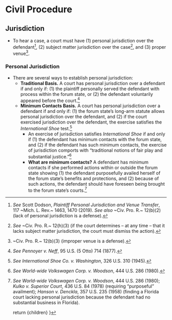 
# Civil Procedure

## Jurisdiction
- To hear a case, a court must have (1) personal jurisdiction over the defendant[^dodson], (2) subject matter jurisdiction over the case[^r12(h)(3)], and (3) proper venue[^r12(b)(3)].

[^r12(h)(3)]: _See_ ~Civ. Pro. R.~ 12(h)(3) (if the court determines – at any time – that it lacks subject matter jurisdiction, the court must dismiss the action).
[^dodson]: _See_ Scott Dodson, _Plaintiff Personal Jurisdiction and Venue Transfer_, 117 ~Mich. L. Rev.~ 1463, 1470 (2019). _See also_ ~Civ. Pro. R.~ 12(b)(2) (lack of personal jurisdiction is a defense).
[^r12(b)(3)]: ~Civ. Pro. R.~ 12(b)(3) (improper venue is a defense).

### Personal Jurisdiction
- There are several ways to establish personal jurisdiction:
	- __Traditional Basis.__ A court has personal jurisdiction over a defendant if and only if: (1) the plaintiff personally served the defendant with process within the forum state, or (2) the defendant voluntarily appeared before the court.[^pennoyer]
	- __Minimum Contacts Basis.__ A court has personal jurisdiction over a defendant if and only if: (1) the forum state’s long-arm statute allows personal jurisdiction over the defendant, and (2) if the court exercised jurisdiction over the defendant, the exercise satisfies the _International Shoe_ test.[^international_shoe]
		- An exercise of jurisdiction satisfies _International Shoe_ if and only if (1) the defendant has minimum contacts with the forum state, and (2) if the defendant has such minimum contacts, the exercise of jurisdiction comports with “traditional notions of fair play and substantial justice.”[^international_shoe_test]
		- __What are minimum contacts?__ A defendant has minimum contacts if she performed actions within or outside the forum state showing (1) the defendant purposefully availed herself of the forum state’s benefits and protections, and (2) because of such actions, the defendant should have foreseen being brought to the forum state’s courts.[^volkswagen_contacts]
		

[^pennoyer]: _See_ _Pennoyer v. Neff_, 95 U.S. (5 Otto) 714 (1877).
[^international_shoe]: _See_ _International Shoe Co. v. Washington_, 326 U.S. 310 (1945).
[^international_shoe_test]: _See_ _World-wide Volkswagen Corp. v. Woodson_, 444 U.S. 286 (1980).
[^volkswagen_contacts]: _See_ _World-wide Volkswagen Corp. v. Woodson_, 444 U.S. 286 (1980); _Kulko v. Superior Court_, 436 U.S. 84 (1978) (requiring “purposeful” availment); _Hanson v. Denckla_, 357 U.S. 235 (1958) (finding a Florida court lacking personal jurisdiction because the defendant had no substantial business in Florida).  


 
	return <MdxLayout>{children}</MdxLayout>
}
